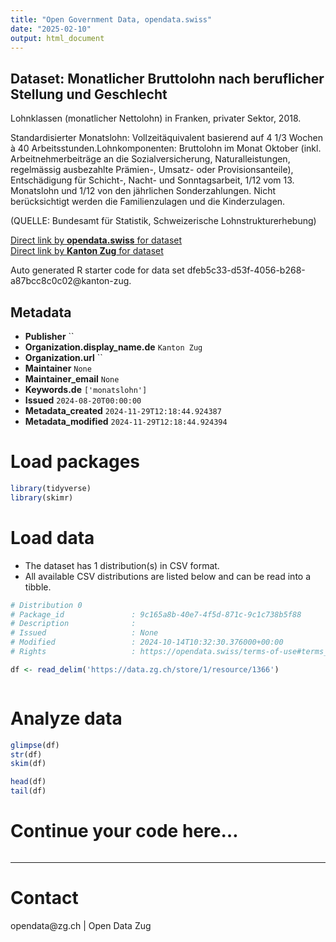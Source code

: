 ```yaml
---
title: "Open Government Data, opendata.swiss"
date: "2025-02-10"
output: html_document
---
```


## Dataset: Monatlicher Bruttolohn nach beruflicher Stellung und Geschlecht

Lohnklassen (monatlicher Nettolohn) in Franken, privater Sektor, 2018.

Standardisierter Monatslohn: Vollzeitäquivalent basierend auf 4 1/3 Wochen à 40 Arbeitsstunden.Lohnkomponenten: Bruttolohn im Monat Oktober (inkl. Arbeitnehmerbeiträge an die Sozialversicherung, Naturalleistungen, regelmässig ausbezahlte Prämien-, Umsatz- oder Provisionsanteile), Entschädigung für Schicht-, Nacht- und Sonntagsarbeit, 1/12 vom 13. Monatslohn und 1/12 von den jährlichen Sonderzahlungen. Nicht berücksichtigt werden die Familienzulagen und die Kinderzulagen.

(QUELLE: Bundesamt für Statistik, Schweizerische Lohnstrukturerhebung)

[Direct link by **opendata.swiss** for dataset](https://opendata.swiss/de/dataset/monatlicher-bruttolohn-nach-beruflicher-stellung-und-geschlecht)<br>
[Direct link by **Kanton Zug** for dataset](https://www.zg.ch/behoerden/gesundheitsdirektion/statistikfachstelle/themen/arbeitsmarkt/lohn)

Auto generated R starter code for data set dfeb5c33-d53f-4056-b268-a87bcc8c0c02@kanton-zug.

## Metadata

- **Publisher** ``
- **Organization.display_name.de** `Kanton Zug`
- **Organization.url** ``
- **Maintainer** `None`
- **Maintainer_email** `None`
- **Keywords.de** `['monatslohn']`
- **Issued** `2024-08-20T00:00:00`
- **Metadata_created** `2024-11-29T12:18:44.924387`
- **Metadata_modified** `2024-11-29T12:18:44.924394`


# Load packages

```r

library(tidyverse)
library(skimr)

```

# Load data

-   The dataset has 1 distribution(s) in CSV format.
-   All available CSV distributions are listed below and can be read into a tibble.

```r

# Distribution 0
# Package_id               : 9c165a8b-40e7-4f5d-871c-9c1c738b5f88
# Description              : 
# Issued                   : None
# Modified                 : 2024-10-14T10:32:30.376000+00:00
# Rights                   : https://opendata.swiss/terms-of-use#terms_by

df <- read_delim('https://data.zg.ch/store/1/resource/1366')



```

# Analyze data

```r

glimpse(df)
str(df)
skim(df)

head(df)
tail(df)

```

# Continue your code here...

```r

```

------------------------------------------------------------------------

# Contact

opendata@zg.ch | Open Data Zug
